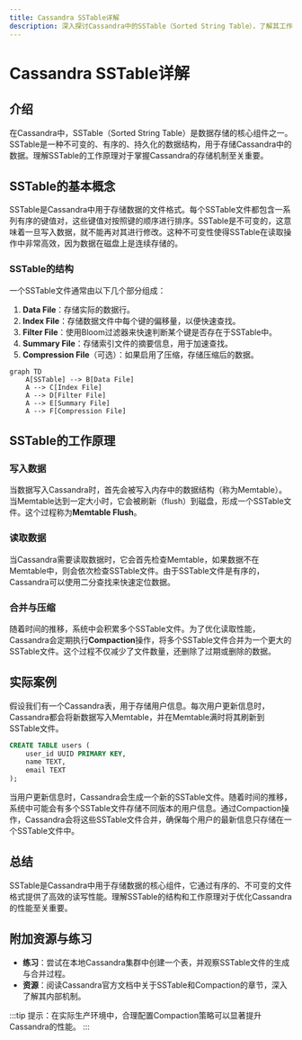 ```yaml
---
title: Cassandra SSTable详解
description: 深入探讨Cassandra中的SSTable（Sorted String Table），了解其工作原理、结构及其在数据存储中的重要性。
---
```


# Cassandra SSTable详解

## 介绍

在Cassandra中，SSTable（Sorted String Table）是数据存储的核心组件之一。SSTable是一种不可变的、有序的、持久化的数据结构，用于存储Cassandra中的数据。理解SSTable的工作原理对于掌握Cassandra的存储机制至关重要。

## SSTable的基本概念

SSTable是Cassandra中用于存储数据的文件格式。每个SSTable文件都包含一系列有序的键值对，这些键值对按照键的顺序进行排序。SSTable是不可变的，这意味着一旦写入数据，就不能再对其进行修改。这种不可变性使得SSTable在读取操作中非常高效，因为数据在磁盘上是连续存储的。

### SSTable的结构

一个SSTable文件通常由以下几个部分组成：

1. **Data File**：存储实际的数据行。
2. **Index File**：存储数据文件中每个键的偏移量，以便快速查找。
3. **Filter File**：使用Bloom过滤器来快速判断某个键是否存在于SSTable中。
4. **Summary File**：存储索引文件的摘要信息，用于加速查找。
5. **Compression File**（可选）：如果启用了压缩，存储压缩后的数据。

```mermaid
graph TD
    A[SSTable] --> B[Data File]
    A --> C[Index File]
    A --> D[Filter File]
    A --> E[Summary File]
    A --> F[Compression File]
```

## SSTable的工作原理

### 写入数据

当数据写入Cassandra时，首先会被写入内存中的数据结构（称为Memtable）。当Memtable达到一定大小时，它会被刷新（flush）到磁盘，形成一个SSTable文件。这个过程称为**Memtable Flush**。

### 读取数据

当Cassandra需要读取数据时，它会首先检查Memtable，如果数据不在Memtable中，则会依次检查SSTable文件。由于SSTable文件是有序的，Cassandra可以使用二分查找来快速定位数据。

### 合并与压缩

随着时间的推移，系统中会积累多个SSTable文件。为了优化读取性能，Cassandra会定期执行**Compaction**操作，将多个SSTable文件合并为一个更大的SSTable文件。这个过程不仅减少了文件数量，还删除了过期或删除的数据。

## 实际案例

假设我们有一个Cassandra表，用于存储用户信息。每次用户更新信息时，Cassandra都会将新数据写入Memtable，并在Memtable满时将其刷新到SSTable文件。

```sql
CREATE TABLE users (
    user_id UUID PRIMARY KEY,
    name TEXT,
    email TEXT
);
```

当用户更新信息时，Cassandra会生成一个新的SSTable文件。随着时间的推移，系统中可能会有多个SSTable文件存储不同版本的用户信息。通过Compaction操作，Cassandra会将这些SSTable文件合并，确保每个用户的最新信息只存储在一个SSTable文件中。

## 总结

SSTable是Cassandra中用于存储数据的核心组件，它通过有序的、不可变的文件格式提供了高效的读写性能。理解SSTable的结构和工作原理对于优化Cassandra的性能至关重要。

## 附加资源与练习

- **练习**：尝试在本地Cassandra集群中创建一个表，并观察SSTable文件的生成与合并过程。
- **资源**：阅读Cassandra官方文档中关于SSTable和Compaction的章节，深入了解其内部机制。

:::tip
提示：在实际生产环境中，合理配置Compaction策略可以显著提升Cassandra的性能。
:::